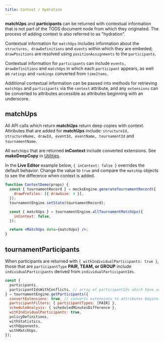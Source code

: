 ```yaml
---
title: Context / Hydration
---
```


**matchUps** and **participants** can be returned with contextual information that is not part of the TODS document node from which they originated.
The process of adding context is also referred to as "hydration".

Contextual information for `matchUps` includes information about the `structures, drawDefinitions` and `events` within which they are embeded;
`drawPositions` are resolved using `positionAssignments` to the `participants`.

Contextual information for `participants` can include `events, drawDefinitions` and `matchUps` in which each `participant` appears,
as well as `ratings` and `rankings` converted from `timeItems`.

Additional contextual information can be passed into methods for retrieving `matchUps` and `participants` via the `context` attribute,
and any `extensions` can be converted to attributes accessible as attributes beginning with an underscore.

## matchUps

All API calls which return **matchUps** return deep copies with context.
Attributes that are added for **matchUps** include: `structureId, structureName, drawId, eventId, eventName, tournamentId` and `tournamentName`.

All `matchUps` that are returned **inContext** include converted extensions. See **makeDeepCopy** in [Utilities](../utilities/make-deep-copy).

In the **Live Editor** example below, `{ inContext: false }` overrides the default behavior.
Change the value to `true` and compare the `matchUp` objects to see the difference when context is added.

```jsx live
function ContextDemo(props) {
  const { tournamentRecord } = mocksEngine.generateTournamentRecord({
    drawProfiles: [{ drawSize: 4 }],
  });
  tournamentEngine.setState(tournamentRecord);

  const { matchUps } = tournamentEngine.allTournamentMatchUps({
    inContext: false,
  });

  return <MatchUps data={matchUps} />;
}
```

## tournamentParticipants

When participants are returned with `{ withIndividualParticipants: true }`, those that are `participantType` **PAIR, TEAM, or GROUP** include `individualParticipants` derived from `individualParticipantIds`.

```js
const {
  participants,
  participantIdsWithConflicts, // array of participantIds which have scheduling conflicts
} = tournamentEngine.getParticipants({
  convertExtensions: true, // converts extensions to attributes beginning with underscore
  participantFilters: { participantTypes: [PAIR] },
  scheduleAnalysis: { scheduledMinutesDifference },
  withIndividualParticipants: true,
  policyDefinitions,
  withStatistics,
  withOpponents,
  withMatchUps,
});
```
